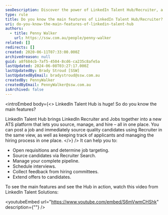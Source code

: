 ```yaml
---
seoDescription: Discover the power of LinkedIn Talent Hub/Recruiter, a unified ATS platform for sourcing, managing and hiring top talent.
type: rule
title: Do you know the main features of LinkedIn Talent Hub/Recruiter?
uri: do-you-know-the-main-features-of-linkedin-talent-hub
authors:
  - title: Penny Walker
    url: https://ssw.com.au/people/penny-walker
related: []
redirects: []
created: 2020-06-11T07:33:00.000Z
archivedreason: null
guid: a8f684cb-7af5-4504-8cd6-ca235c8afe5a
lastUpdated: 2024-06-08T03:27:17.000Z
lastUpdatedBy: Brady Stroud [SSW]
lastUpdatedByEmail: bradystroud@ssw.com.au
createdBy: PennyWalker
createdByEmail: PennyWalker@ssw.com.au
isArchived: false
---
```


<introEmbed
  body={<>
LinkedIn Talent Hub is huge! So do you know the main features?

LinkedIn Talent Hub brings LinkedIn Recruiter and Jobs together into a new ATS platform that lets you source, manage, and hire – all in one place. You can post a job and immediately source quality candidates using Recruiter in the same view, as well as keeping track of applicants and managing the hiring process in one place.
  </>}
/>
It can help you to:

- Open requisitions and determine job targeting.
- Source candidates via Recruiter Search.
- Manage your complete pipeline.
- Schedule interviews.
- Collect feedback from hiring committees.
- Extend offers to candidates.

To see the main features and see the Hub in action, watch this video from LinkedIn Talent Solutions:


<youtubeEmbed url="https://www.youtube.com/embed/S6mVwmCHShk" description={""} />
